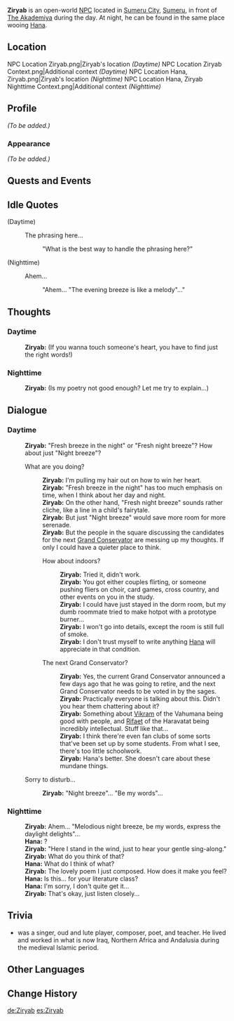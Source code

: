 {{Character Infobox
|type             = Open-World NPC
|image            = NPC Ziryab.png
|region           = Sumeru
|location         = Sumeru
|affiliation      = Haravatat
|title            = Student
|ancestry         = <!-- Clan/family -->
|father           = 
|mother           = 
|spouse           = 
|sibling          = 
|child            = 
|relative         = 
|voiceEN          = 
|voiceCN          = 
|voiceJP          = 
|dialoguereward   = 
}}
'''Ziryab''' is an open-world [[NPC]] located in [[Sumeru City]], [[Sumeru]], in front of [[The Akademiya]] during the day. At night, he can be found in the same place wooing [[Hana]].

==Location==
<gallery>
NPC Location Ziryab.png|Ziryab's location ''(Daytime)''
NPC Location Ziryab Context.png|Additional context ''(Daytime)''
NPC Location Hana, Ziryab.png|Ziryab's location ''(Nighttime)''
NPC Location Hana, Ziryab Nighttime Context.png|Additional context ''(Nighttime)''
</gallery>

==Profile==
''(To be added.)''

===Appearance===
''(To be added.)''

==Quests and Events==
{{Quests and Events}}

==Idle Quotes==
{{Dialogue Start}}
;(Daytime)
: {{DIcon|Idle}} The phrasing here...
:: {{A|VO Ziryab 01.ogg}} "What is the best way to handle the phrasing here?"

;(Nighttime)
: {{DIcon|Idle}} Ahem...
:: {{A|VO Ziryab 02.ogg}} "Ahem... "The evening breeze is like a melody"..."
{{Dialogue End}}

==Thoughts==
{{All Schemes to Know Explanation|name=Ziryab}}
===Daytime===
:{{A|VO Ziryab All Schemes to Know 01.ogg}} '''Ziryab:''' (If you wanna touch someone's heart, you have to find just the right words!)

===Nighttime===
:{{A|VO Ziryab All Schemes to Know 02.ogg}} '''Ziryab:''' (Is my poetry not good enough? Let me try to explain...)

==Dialogue==
===Daytime===
{{Dialogue Start}}
:'''Ziryab:''' "Fresh breeze in the night" or "Fresh night breeze"? How about just "Night breeze"?
:{{DIcon}} What are you doing?
::'''Ziryab:''' I'm pulling my hair out on how to win her heart.
::'''Ziryab:''' "Fresh breeze in the night" has too much emphasis on time, when I think about her day and night.
::'''Ziryab:''' On the other hand, "Fresh night breeze" sounds rather cliche, like a line in a child's fairytale.
::'''Ziryab:''' But just "Night breeze" would save more room for more serenade.
::'''Ziryab:''' But the people in the square discussing the candidates for the next [[Grand Conservator]] are messing up my thoughts. If only I could have a quieter place to think.
::{{DIcon}} How about indoors?
:::'''Ziryab:''' Tried it, didn't work.
:::'''Ziryab:''' You got either couples flirting, or someone pushing fliers on choir, card games, cross country, and other events on you in the study.
:::'''Ziryab:''' I could have just stayed in the dorm room, but my dumb roommate tried to make hotpot with a prototype burner...
:::'''Ziryab:''' I won't go into details, except the room is still full of smoke.
:::'''Ziryab:''' I don't trust myself to write anything [[Hana]] will appreciate in that condition.
::{{DIcon}} The next Grand Conservator?
:::'''Ziryab:''' Yes, the current Grand Conservator announced a few days ago that he was going to retire, and the next Grand Conservator needs to be voted in by the sages.
:::'''Ziryab:''' Practically everyone is talking about this. Didn't you hear them chattering about it?
:::'''Ziryab:''' Something about [[Vikram]] of the Vahumana being good with people, and [[Rifaet]] of the Haravatat being incredibly intellectual. Stuff like that...
:::'''Ziryab:''' I think there're even fan clubs of some sorts that've been set up by some students. From what I see, there's too little schoolwork.
:::'''Ziryab:''' Hana's better. She doesn't care about these mundane things.
:{{DIcon}} Sorry to disturb...
::'''Ziryab:''' "Night breeze"... "Be my words"...
{{Dialogue End}}

===Nighttime===
{{Dialogue Start}}
:'''Ziryab:''' Ahem... "Melodious night breeze, be my words, express the daylight delights"...
:'''Hana:''' ?
:'''Ziryab:''' "Here I stand in the wind, just to hear your gentle sing-along."
:'''Ziryab:''' What do you think of that?
:'''Hana:''' What do I think of what?
:'''Ziryab:''' The lovely poem I just composed. How does it make you feel?
:'''Hana:''' Is this... for your literature class?
:'''Hana:''' I'm sorry, I don't quite get it...
:'''Ziryab:''' That's okay, just listen closely...
{{Dialogue End}}
<!--
==Event Dialogue==
===Event Name===
{{Dialogue Start}}
:'''{{subst:PAGENAME}}:'''
{{Dialogue End}}

==Trivia==
* 
-->
==Trivia==

* {{W|Ziryab}} was a singer, oud and lute player, composer, poet, and teacher. He lived and worked in what is now Iraq, Northern Africa and Andalusia during the medieval Islamic period.

==Other Languages==
{{Other Languages
|default_hidden = 1
|en      = Ziryab
|zhs     = 齐里亚布
|zhs_rm  = Qílǐyàbù
|zht     = 齊里亞布
|zht_rm  = Qílǐyàbù
|ja      = ズィルヤーブ
|ja_rm   = Ziruyaabu
|ko      = 지르얍
|es      = Ziryab
|fr      = Ziryab
|ru      = Зирьяб
|th      = Ziryab
|vi      = Ziryab
|de      = Ziryab
|id      = Ziryab
|pt      = Ziryab
|tr      = Ziryab
|it      = Ziryab
}}

==Change History==
{{Change History|3.0}}
<!--
==References==
{{Reflist}}
-->

[[de:Ziryab]]
[[es:Ziryab]]